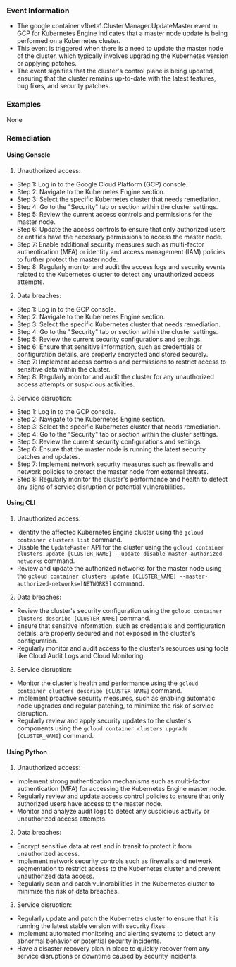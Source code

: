 
### Event Information

- The google.container.v1beta1.ClusterManager.UpdateMaster event in GCP for Kubernetes Engine indicates that a master node update is being performed on a Kubernetes cluster.
- This event is triggered when there is a need to update the master node of the cluster, which typically involves upgrading the Kubernetes version or applying patches.
- The event signifies that the cluster's control plane is being updated, ensuring that the cluster remains up-to-date with the latest features, bug fixes, and security patches.


### Examples

None

### Remediation

#### Using Console

1. Unauthorized access:
- Step 1: Log in to the Google Cloud Platform (GCP) console.
- Step 2: Navigate to the Kubernetes Engine section.
- Step 3: Select the specific Kubernetes cluster that needs remediation.
- Step 4: Go to the "Security" tab or section within the cluster settings.
- Step 5: Review the current access controls and permissions for the master node.
- Step 6: Update the access controls to ensure that only authorized users or entities have the necessary permissions to access the master node.
- Step 7: Enable additional security measures such as multi-factor authentication (MFA) or identity and access management (IAM) policies to further protect the master node.
- Step 8: Regularly monitor and audit the access logs and security events related to the Kubernetes cluster to detect any unauthorized access attempts.

2. Data breaches:
- Step 1: Log in to the GCP console.
- Step 2: Navigate to the Kubernetes Engine section.
- Step 3: Select the specific Kubernetes cluster that needs remediation.
- Step 4: Go to the "Security" tab or section within the cluster settings.
- Step 5: Review the current security configurations and settings.
- Step 6: Ensure that sensitive information, such as credentials or configuration details, are properly encrypted and stored securely.
- Step 7: Implement access controls and permissions to restrict access to sensitive data within the cluster.
- Step 8: Regularly monitor and audit the cluster for any unauthorized access attempts or suspicious activities.

3. Service disruption:
- Step 1: Log in to the GCP console.
- Step 2: Navigate to the Kubernetes Engine section.
- Step 3: Select the specific Kubernetes cluster that needs remediation.
- Step 4: Go to the "Security" tab or section within the cluster settings.
- Step 5: Review the current security configurations and settings.
- Step 6: Ensure that the master node is running the latest security patches and updates.
- Step 7: Implement network security measures such as firewalls and network policies to protect the master node from external threats.
- Step 8: Regularly monitor the cluster's performance and health to detect any signs of service disruption or potential vulnerabilities.

#### Using CLI

1. Unauthorized access:
- Identify the affected Kubernetes Engine cluster using the `gcloud container clusters list` command.
- Disable the `UpdateMaster` API for the cluster using the `gcloud container clusters update [CLUSTER_NAME] --update-disable-master-authorized-networks` command.
- Review and update the authorized networks for the master node using the `gcloud container clusters update [CLUSTER_NAME] --master-authorized-networks=[NETWORKS]` command.

2. Data breaches:
- Review the cluster's security configuration using the `gcloud container clusters describe [CLUSTER_NAME]` command.
- Ensure that sensitive information, such as credentials and configuration details, are properly secured and not exposed in the cluster's configuration.
- Regularly monitor and audit access to the cluster's resources using tools like Cloud Audit Logs and Cloud Monitoring.

3. Service disruption:
- Monitor the cluster's health and performance using the `gcloud container clusters describe [CLUSTER_NAME]` command.
- Implement proactive security measures, such as enabling automatic node upgrades and regular patching, to minimize the risk of service disruption.
- Regularly review and apply security updates to the cluster's components using the `gcloud container clusters upgrade [CLUSTER_NAME]` command.

#### Using Python

1. Unauthorized access:
- Implement strong authentication mechanisms such as multi-factor authentication (MFA) for accessing the Kubernetes Engine master node.
- Regularly review and update access control policies to ensure that only authorized users have access to the master node.
- Monitor and analyze audit logs to detect any suspicious activity or unauthorized access attempts.

2. Data breaches:
- Encrypt sensitive data at rest and in transit to protect it from unauthorized access.
- Implement network security controls such as firewalls and network segmentation to restrict access to the Kubernetes cluster and prevent unauthorized data access.
- Regularly scan and patch vulnerabilities in the Kubernetes cluster to minimize the risk of data breaches.

3. Service disruption:
- Regularly update and patch the Kubernetes cluster to ensure that it is running the latest stable version with security fixes.
- Implement automated monitoring and alerting systems to detect any abnormal behavior or potential security incidents.
- Have a disaster recovery plan in place to quickly recover from any service disruptions or downtime caused by security incidents.

